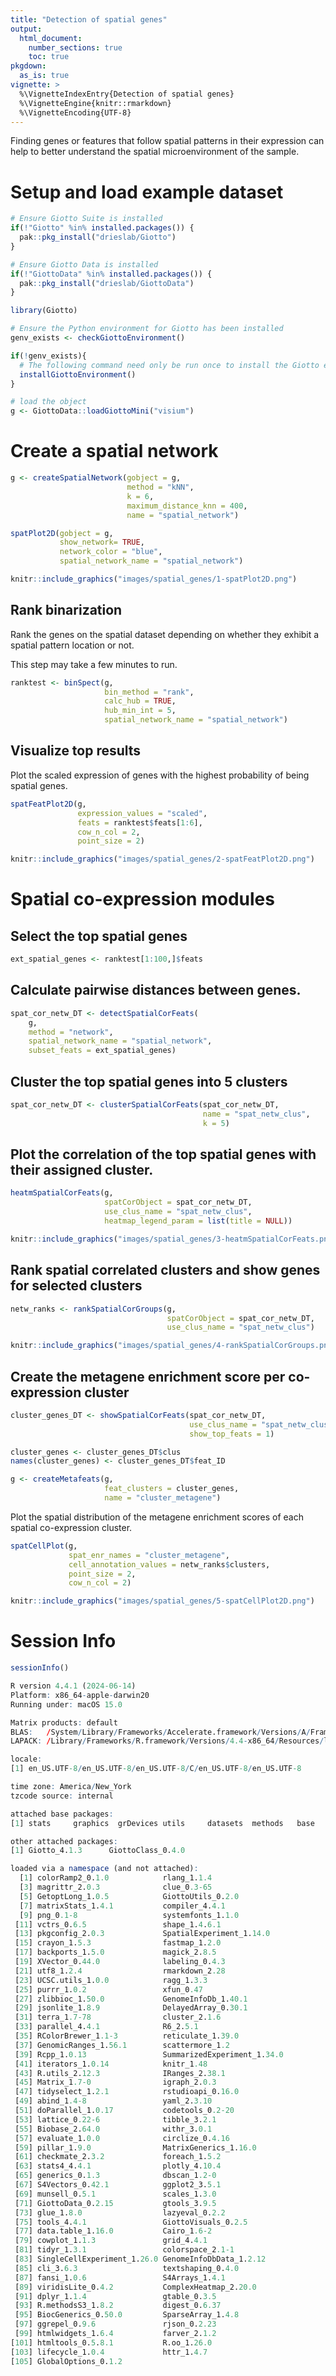 ```yaml
---
title: "Detection of spatial genes"
output: 
  html_document:
    number_sections: true
    toc: true
pkgdown:
  as_is: true
vignette: >
  %\VignetteIndexEntry{Detection of spatial genes}
  %\VignetteEngine{knitr::rmarkdown}
  %\VignetteEncoding{UTF-8}
---
```


Finding genes or features that follow spatial patterns in their expression can help to better understand the spatial microenvironment of the sample.

# Setup and load example dataset

```r
# Ensure Giotto Suite is installed
if(!"Giotto" %in% installed.packages()) {
  pak::pkg_install("drieslab/Giotto")
}

# Ensure Giotto Data is installed
if(!"GiottoData" %in% installed.packages()) {
  pak::pkg_install("drieslab/GiottoData")
}

library(Giotto)

# Ensure the Python environment for Giotto has been installed
genv_exists <- checkGiottoEnvironment()

if(!genv_exists){
  # The following command need only be run once to install the Giotto environment
  installGiottoEnvironment()
}
```

```r
# load the object
g <- GiottoData::loadGiottoMini("visium")
```

# Create a spatial network

```r
g <- createSpatialNetwork(gobject = g,
                          method = "kNN", 
                          k = 6,
                          maximum_distance_knn = 400,
                          name = "spatial_network")

spatPlot2D(gobject = g,  
           show_network= TRUE,
           network_color = "blue", 
           spatial_network_name = "spatial_network")
```

```r
knitr::include_graphics("images/spatial_genes/1-spatPlot2D.png")
```

## Rank binarization

Rank the genes on the spatial dataset depending on whether they exhibit a spatial pattern location or not.

This step may take a few minutes to run.

```r
ranktest <- binSpect(g, 
                     bin_method = "rank",
                     calc_hub = TRUE, 
                     hub_min_int = 5,
                     spatial_network_name = "spatial_network")
```

## Visualize top results

Plot the scaled expression of genes with the highest probability of being spatial genes.

```r
spatFeatPlot2D(g, 
               expression_values = "scaled",
               feats = ranktest$feats[1:6], 
               cow_n_col = 2, 
               point_size = 2)
```

```r
knitr::include_graphics("images/spatial_genes/2-spatFeatPlot2D.png")
```

# Spatial co-expression modules

## Select the top spatial genes

```r
ext_spatial_genes <- ranktest[1:100,]$feats
```

## Calculate pairwise distances between genes.

```r
spat_cor_netw_DT <- detectSpatialCorFeats(
    g,
    method = "network",
    spatial_network_name = "spatial_network",
    subset_feats = ext_spatial_genes)
```

## Cluster the top spatial genes into 5 clusters

```r
spat_cor_netw_DT <- clusterSpatialCorFeats(spat_cor_netw_DT, 
                                           name = "spat_netw_clus", 
                                           k = 5)
```

## Plot the correlation of the top spatial genes with their assigned cluster.

```r
heatmSpatialCorFeats(g,
                     spatCorObject = spat_cor_netw_DT,
                     use_clus_name = "spat_netw_clus",
                     heatmap_legend_param = list(title = NULL))
```

```r
knitr::include_graphics("images/spatial_genes/3-heatmSpatialCorFeats.png")
```

## Rank spatial correlated clusters and show genes for selected clusters

```r
netw_ranks <- rankSpatialCorGroups(g,
                                   spatCorObject = spat_cor_netw_DT, 
                                   use_clus_name = "spat_netw_clus")
```

```r
knitr::include_graphics("images/spatial_genes/4-rankSpatialCorGroups.png")
```

## Create the metagene enrichment score per co-expression cluster

```r
cluster_genes_DT <- showSpatialCorFeats(spat_cor_netw_DT, 
                                        use_clus_name = "spat_netw_clus", 
                                        show_top_feats = 1)

cluster_genes <- cluster_genes_DT$clus 
names(cluster_genes) <- cluster_genes_DT$feat_ID

g <- createMetafeats(g, 
                     feat_clusters = cluster_genes, 
                     name = "cluster_metagene")
```

Plot the spatial distribution of the metagene enrichment scores of each spatial co-expression cluster.

```r
spatCellPlot(g,
             spat_enr_names = "cluster_metagene",
             cell_annotation_values = netw_ranks$clusters,
             point_size = 2, 
             cow_n_col = 2)
```

```r
knitr::include_graphics("images/spatial_genes/5-spatCellPlot2D.png")
```

# Session Info

```r
sessionInfo()
```

```r
R version 4.4.1 (2024-06-14)
Platform: x86_64-apple-darwin20
Running under: macOS 15.0

Matrix products: default
BLAS:   /System/Library/Frameworks/Accelerate.framework/Versions/A/Frameworks/vecLib.framework/Versions/A/libBLAS.dylib 
LAPACK: /Library/Frameworks/R.framework/Versions/4.4-x86_64/Resources/lib/libRlapack.dylib;  LAPACK version 3.12.0

locale:
[1] en_US.UTF-8/en_US.UTF-8/en_US.UTF-8/C/en_US.UTF-8/en_US.UTF-8

time zone: America/New_York
tzcode source: internal

attached base packages:
[1] stats     graphics  grDevices utils     datasets  methods   base     

other attached packages:
[1] Giotto_4.1.3      GiottoClass_0.4.0

loaded via a namespace (and not attached):
  [1] colorRamp2_0.1.0            rlang_1.1.4                
  [3] magrittr_2.0.3              clue_0.3-65                
  [5] GetoptLong_1.0.5            GiottoUtils_0.2.0          
  [7] matrixStats_1.4.1           compiler_4.4.1             
  [9] png_0.1-8                   systemfonts_1.1.0          
 [11] vctrs_0.6.5                 shape_1.4.6.1              
 [13] pkgconfig_2.0.3             SpatialExperiment_1.14.0   
 [15] crayon_1.5.3                fastmap_1.2.0              
 [17] backports_1.5.0             magick_2.8.5               
 [19] XVector_0.44.0              labeling_0.4.3             
 [21] utf8_1.2.4                  rmarkdown_2.28             
 [23] UCSC.utils_1.0.0            ragg_1.3.3                 
 [25] purrr_1.0.2                 xfun_0.47                  
 [27] zlibbioc_1.50.0             GenomeInfoDb_1.40.1        
 [29] jsonlite_1.8.9              DelayedArray_0.30.1        
 [31] terra_1.7-78                cluster_2.1.6              
 [33] parallel_4.4.1              R6_2.5.1                   
 [35] RColorBrewer_1.1-3          reticulate_1.39.0          
 [37] GenomicRanges_1.56.1        scattermore_1.2            
 [39] Rcpp_1.0.13                 SummarizedExperiment_1.34.0
 [41] iterators_1.0.14            knitr_1.48                 
 [43] R.utils_2.12.3              IRanges_2.38.1             
 [45] Matrix_1.7-0                igraph_2.0.3               
 [47] tidyselect_1.2.1            rstudioapi_0.16.0          
 [49] abind_1.4-8                 yaml_2.3.10                
 [51] doParallel_1.0.17           codetools_0.2-20           
 [53] lattice_0.22-6              tibble_3.2.1               
 [55] Biobase_2.64.0              withr_3.0.1                
 [57] evaluate_1.0.0              circlize_0.4.16            
 [59] pillar_1.9.0                MatrixGenerics_1.16.0      
 [61] checkmate_2.3.2             foreach_1.5.2              
 [63] stats4_4.4.1                plotly_4.10.4              
 [65] generics_0.1.3              dbscan_1.2-0               
 [67] S4Vectors_0.42.1            ggplot2_3.5.1              
 [69] munsell_0.5.1               scales_1.3.0               
 [71] GiottoData_0.2.15           gtools_3.9.5               
 [73] glue_1.8.0                  lazyeval_0.2.2             
 [75] tools_4.4.1                 GiottoVisuals_0.2.5        
 [77] data.table_1.16.0           Cairo_1.6-2                
 [79] cowplot_1.1.3               grid_4.4.1                 
 [81] tidyr_1.3.1                 colorspace_2.1-1           
 [83] SingleCellExperiment_1.26.0 GenomeInfoDbData_1.2.12    
 [85] cli_3.6.3                   textshaping_0.4.0          
 [87] fansi_1.0.6                 S4Arrays_1.4.1             
 [89] viridisLite_0.4.2           ComplexHeatmap_2.20.0      
 [91] dplyr_1.1.4                 gtable_0.3.5               
 [93] R.methodsS3_1.8.2           digest_0.6.37              
 [95] BiocGenerics_0.50.0         SparseArray_1.4.8          
 [97] ggrepel_0.9.6               rjson_0.2.23               
 [99] htmlwidgets_1.6.4           farver_2.1.2               
[101] htmltools_0.5.8.1           R.oo_1.26.0                
[103] lifecycle_1.0.4             httr_1.4.7                 
[105] GlobalOptions_0.1.2
```
